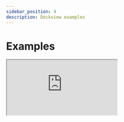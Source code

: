 ```yaml
---
sidebar_position: 4
description: Dockview examples
---
```



# Examples

<iframe
    src="https://codesandbox.io/embed/dockview-template-mdc9f7?fontsize=14&hidenavigation=1&theme=dark"
    style={{
        width: '100%',
        height: '500px',
        border: 0,
        borderRaduis: '4px',
        overflow: 'hidden',
    }}
    title="dockview-template"
    allow="accelerometer; ambient-light-sensor; camera; encrypted-media; geolocation; gyroscope; hid; microphone; midi; payment; usb; vr; xr-spatial-tracking"
    sandbox="allow-forms allow-modals allow-popups allow-presentation allow-same-origin allow-scripts"
></iframe>
